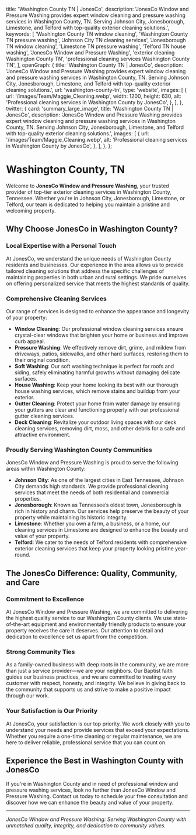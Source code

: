 
  title: 'Washington County TN | JonesCo',
  description:
    'JonesCo Window and Pressure Washing provides expert window cleaning and pressure washing services in Washington County, TN. Serving Johnson City, Jonesborough, Limestone, and Telford with top-quality exterior cleaning solutions.',
  keywords: [
    'Washington County TN window cleaning',
    'Washington County TN pressure washing',
    'Johnson City TN cleaning services',
    'Jonesborough TN window cleaning',
    'Limestone TN pressure washing',
    'Telford TN house washing',
    'JonesCo Window and Pressure Washing',
    'exterior cleaning Washington County TN',
    'professional cleaning services Washington County TN',
  ],
  openGraph: {
    title: 'Washington County TN | JonesCo',
    description:
      'JonesCo Window and Pressure Washing provides expert window cleaning and pressure washing services in Washington County, TN. Serving Johnson City, Jonesborough, Limestone, and Telford with top-quality exterior cleaning solutions.',
    url: 'washington-county-tn',
    type: 'website',
    images: [
      {
        url: '/images/Team/Maggie_Cleaning.webp',
        width: 1200,
        height: 630,
        alt: 'Professional cleaning services in Washington County by JonesCo',
      },
    ],
  },
  twitter: {
    card: 'summary_large_image',
    title: 'Washington County TN | JonesCo',
    description:
      'JonesCo Window and Pressure Washing provides expert window cleaning and pressure washing services in Washington County, TN. Serving Johnson City, Jonesborough, Limestone, and Telford with top-quality exterior cleaning solutions.',
    images: [
      {
        url: '/images/Team/Maggie_Cleaning.webp',
        alt: 'Professional cleaning services in Washington County by JonesCo',
      },
    ],
  },
};

# Washington County, TN

Welcome to **JonesCo Window and Pressure Washing**, your trusted provider of top-tier exterior cleaning services in Washington County, Tennessee. Whether you're in Johnson City, Jonesborough, Limestone, or Telford, our team is dedicated to helping you maintain a pristine and welcoming property.

## Why Choose JonesCo in Washington County?

### Local Expertise with a Personal Touch

At JonesCo, we understand the unique needs of Washington County residents and businesses. Our experience in the area allows us to provide tailored cleaning solutions that address the specific challenges of maintaining properties in both urban and rural settings. We pride ourselves on offering personalized service that meets the highest standards of quality.

### Comprehensive Cleaning Services

Our range of services is designed to enhance the appearance and longevity of your property:

- **Window Cleaning**: Our professional window cleaning services ensure crystal-clear windows that brighten your home or business and improve curb appeal.
- **Pressure Washing**: We effectively remove dirt, grime, and mildew from driveways, patios, sidewalks, and other hard surfaces, restoring them to their original condition.
- **Soft Washing**: Our soft washing technique is perfect for roofs and siding, safely eliminating harmful growths without damaging delicate surfaces.
- **House Washing**: Keep your home looking its best with our thorough house washing services, which remove stains and buildup from your exterior.
- **Gutter Cleaning**: Protect your home from water damage by ensuring your gutters are clear and functioning properly with our professional gutter cleaning services.
- **Deck Cleaning**: Revitalize your outdoor living spaces with our deck cleaning services, removing dirt, moss, and other debris for a safe and attractive environment.

### Proudly Serving Washington County Communities

JonesCo Window and Pressure Washing is proud to serve the following areas within Washington County:

- **Johnson City**: As one of the largest cities in East Tennessee, Johnson City demands high standards. We provide professional cleaning services that meet the needs of both residential and commercial properties.
- **Jonesborough**: Known as Tennessee’s oldest town, Jonesborough is rich in history and charm. Our services help preserve the beauty of your property while maintaining its historic integrity.
- **Limestone**: Whether you own a farm, a business, or a home, our cleaning services in Limestone are designed to enhance the beauty and value of your property.
- **Telford**: We cater to the needs of Telford residents with comprehensive exterior cleaning services that keep your property looking pristine year-round.

## The JonesCo Difference: Quality, Community, and Care

### Commitment to Excellence

At JonesCo Window and Pressure Washing, we are committed to delivering the highest quality service to our Washington County clients. We use state-of-the-art equipment and environmentally friendly products to ensure your property receives the care it deserves. Our attention to detail and dedication to excellence set us apart from the competition.

### Strong Community Ties

As a family-owned business with deep roots in the community, we are more than just a service provider—we are your neighbors. Our Baptist faith guides our business practices, and we are committed to treating every customer with respect, honesty, and integrity. We believe in giving back to the community that supports us and strive to make a positive impact through our work.

### Your Satisfaction is Our Priority

At JonesCo, your satisfaction is our top priority. We work closely with you to understand your needs and provide services that exceed your expectations. Whether you require a one-time cleaning or regular maintenance, we are here to deliver reliable, professional service that you can count on.

## Experience the Best in Washington County with JonesCo

If you're in Washington County and in need of professional window and pressure washing services, look no further than JonesCo Window and Pressure Washing. Contact us today to schedule your free consultation and discover how we can enhance the beauty and value of your property.

---

*JonesCo Window and Pressure Washing: Serving Washington County with unmatched quality, integrity, and dedication to community values.*
